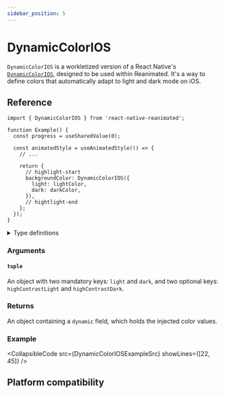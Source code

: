 ```yaml
---
sidebar_position: 5
---
```


# DynamicColorIOS

`DynamicColorIOS` is a workletized version of a React Native's [`DynamicColorIOS`](https://reactnative.dev/docs/dynamiccolorios), designed to be used within Reanimated. It's a way to define colors that automatically adapt to light and dark mode on iOS.

## Reference

```tsx
import { DynamicColorIOS } from 'react-native-reanimated';

function Example() {
  const progress = useSharedValue(0);

  const animatedStyle = useAnimatedStyle(() => {
    // ...

    return {
      // highlight-start
      backgroundColor: DynamicColorIOS({
        light: lightColor,
        dark: darkColor,
      }),
      // hightlight-end
    };
  });
}
```

<details>
<summary>Type definitions</summary>

```typescript
function DynamicColorIOS(
  {
    light: ColorValue,
    dark: ColorValue,
    highContrastLight?: ColorValue,
    highContrastDark?: ColorValue
  }
): DynamicColorValue;

type DynamicColorValue = {
  dynamic: {
    light: ColorValue,
    dark: ColorValue,
    highContrastLight?: ColorValue,
    highContrastDark?: ColorValue
  },
}
```

</details>

### Arguments

#### `tuple`

An object with two mandatory keys: `light` and `dark`, and two optional keys: `highContrastLight` and `highContrastDark`.

### Returns

An object containing a `dynamic` field, which holds the injected color values.

### Example


<CollapsibleCode src={DynamicColorIOSExampleSrc} showLines={[22, 45]} />

## Platform compatibility

<PlatformCompatibility ios />
